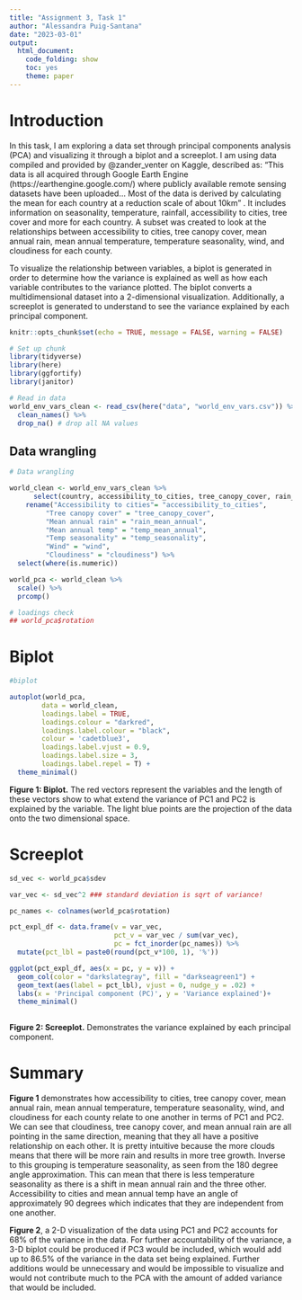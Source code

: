 ```yaml
---
title: "Assignment 3, Task 1"
author: "Alessandra Puig-Santana"
date: "2023-03-01"
output:
  html_document: 
    code_folding: show
    toc: yes
    theme: paper
---
```


# Introduction
In this task, I am exploring a data set through principal components analysis (PCA) and visualizing it through a biplot and a screeplot. I am using data compiled and provided by @zander_venter on Kaggle, described as: “This data is all acquired through Google Earth Engine (https://earthengine.google.com/) where publicly available remote sensing datasets have been uploaded… Most of the data is derived by calculating the mean for each country at a reduction scale of about 10km” . It includes information on seasonality, temperature, rainfall, accessibility to cities, tree cover and more for each country. A subset was created to look at the relationships between accessibility to cities, tree canopy cover, mean annual rain, mean annual temperature, temperature seasonality, wind, and cloudiness for each county.
         
To visualize the relationship between variables, a biplot is generated in order to determine how the variance is explained as well as how each variable contributes to the variance plotted. The biplot converts a multidimensional dataset into a 2-dimensional visualization. Additionally, a screeplot is generated to understand to see the variance explained by each principal component.


```r
knitr::opts_chunk$set(echo = TRUE, message = FALSE, warning = FALSE)

# Set up chunk
library(tidyverse)
library(here)
library(ggfortify)
library(janitor)
```

```r
# Read in data
world_env_vars_clean <- read_csv(here("data", "world_env_vars.csv")) %>%
  clean_names() %>%
  drop_na() # drop all NA values
```
## Data wrangling
```r
# Data wrangling 

world_clean <- world_env_vars_clean %>%
      select(country, accessibility_to_cities, tree_canopy_cover, rain_mean_annual, temp_mean_annual, temp_seasonality, wind, cloudiness) %>% 
    rename("Accessibility to cities"= "accessibility_to_cities",
         "Tree canopy cover" = "tree_canopy_cover",
         "Mean annual rain" = "rain_mean_annual",
         "Mean annual temp" = "temp_mean_annual",
         "Temp seasonality" = "temp_seasonality",
         "Wind" = "wind",
         "Cloudiness" = "cloudiness") %>% 
  select(where(is.numeric))

world_pca <- world_clean %>% 
  scale() %>% 
  prcomp()

# loadings check
## world_pca$rotation
```

# Biplot
```r
#biplot

autoplot(world_pca,
        data = world_clean,
        loadings.label = TRUE,
        loadings.colour = "darkred",
        loadings.label.colour = "black",
        colour = 'cadetblue3',
        loadings.label.vjust = 0.9,
        loadings.label.size = 3,
        loadings.label.repel = T) +
  theme_minimal()
```


**Figure 1: Biplot.** The red vectors represent the variables and the length of these vectors show to what extend the variance of PC1 and PC2 is explained by the variable. The light blue points are the projection of the data onto the two dimensional space.



# Screeplot
```r
sd_vec <- world_pca$sdev

var_vec <- sd_vec^2 ### standard deviation is sqrt of variance!

pc_names <- colnames(world_pca$rotation)

pct_expl_df <- data.frame(v = var_vec,
                          pct_v = var_vec / sum(var_vec),
                          pc = fct_inorder(pc_names)) %>%
  mutate(pct_lbl = paste0(round(pct_v*100, 1), '%'))

ggplot(pct_expl_df, aes(x = pc, y = v)) +
  geom_col(color = "darkslategray", fill = "darkseagreen1") +
  geom_text(aes(label = pct_lbl), vjust = 0, nudge_y = .02) +
  labs(x = 'Principal component (PC)', y = 'Variance explained')+
  theme_minimal()
  
```


**Figure 2: Screeplot.** Demonstrates the variance explained by each principal component. 

# Summary
**Figure 1** demonstrates how accessibility to cities, tree canopy cover, mean annual rain, mean annual temperature, temperature seasonality, wind, and cloudiness for each county relate to one another in terms of PC1 and PC2. We can see that cloudiness, tree canopy cover, and mean annual rain are all pointing in the same direction, meaning that they all have a positive relationship on each other. It is pretty intuitive because the more clouds means that there will be more rain and results in more tree growth. Inverse to this grouping is temperature seasonality, as seen from the 180 degree angle approximation. This can mean that there is less temperature seasonality as there is a shift in mean annual rain and the three other. Accessibility to cities and mean annual temp have an angle of approximately 90 degrees which indicates that they are independent from one another.

**Figure 2**, a 2-D visualization of the data using PC1 and PC2 accounts for 68% of the variance in the data. For further accountability of the variance, a 3-D biplot could be produced if PC3 would be included, which would add up to 86.5% of the variance in the data set being explained. Further additions would be unnecessary and would be impossible to visualize and would not contribute much to the PCA with the amount of added variance that would be included.